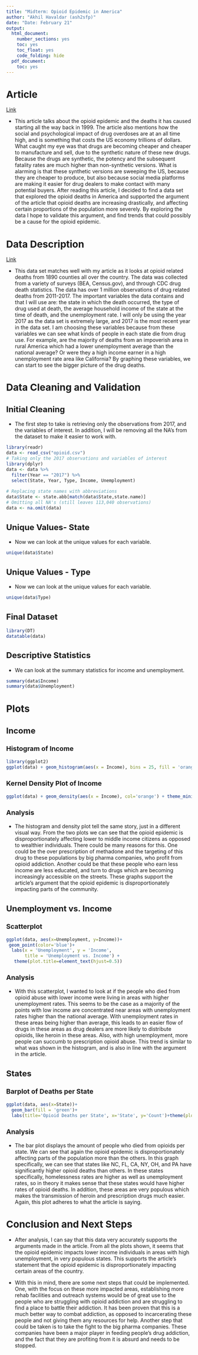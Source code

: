 ---
title: "Midterm: Opioid Epidemic in America"
author: "Akhil Havaldar (ash2sfp)"
date: "Date: February 21"
output:
  html_document:
    number_sections: yes
    toc: yes
    toc_float: yes
    code_folding: hide
  pdf_document:
    toc: yes
---
<style>
h1.title {
  font-size: 30px;
}
h1 {
  font-size: 26px;
}
h2 {
  font-size: 22px;
}
h3 { 
  font-size: 18px;
}

</style>

# Article
[Link](https://www.theguardian.com/us-news/2022/feb/08/us-opioids-crisis-congress-government-report)

- This article talks about the opioid epidemic and the deaths it has caused starting all the way back in 1999. The article also mentions how the social and psychological impact of drug overdoses are at an all time high, and is something that costs the US economy trillions of dollars. What caught my eye was that drugs are becoming cheaper and cheaper to manufacture and sell, due to the synthetic nature of these new drugs. Because the drugs are synthetic, the potency and the subsequent fatality rates are much higher than non-synthetic versions. What is alarming is that these synthetic versions are sweeping the US, because they are cheaper to produce, but also because social media platforms are making it easier for drug dealers to make contact with many potential buyers. After reading this article, I decided to find a data set that explored the opioid deaths in America and supported the argument of the article that opioid deaths are increasing drastically, and affecting certain proportions of the population more severely. By exploring the data I hope to validate this argument, and find trends that could possibly be a cause for the opioid epidemic.  

# Data Description
[Link](https://www.kaggle.com/ryanandreweckberg/opioid-crisis-by-interpersonal-relationships)

- This data set matches well with my article as it looks at opioid related deaths from 1890 counties all over the country. The data was collected from a variety of surveys (BEA, Census.gov), and through CDC drug death statistics. The data has over 1 million observations of drug related deaths from 2011-2017. The important variables the data contains and that I will use are: the state in which the death occurred, the type of drug used at death, the average household income of the state at the time of death, and the unemployment rate. I will only be using the year 2017 as the data set is extremely large, and 2017 is the most recent year in the data set. I am choosing these variables because from these variables we can see what kinds of people in each state die from drug use. For example, are the majority of deaths from an impoverish area in rural America which had a lower unemployment average than the national average? Or were they a high income earner in a high unemployment rate area like California? By graphing these variables, we can start to see the bigger picture of the drug deaths. 

# Data Cleaning and Validation{.tabset}
## Initial Cleaning
- The first step to take is retrieving only the observations from 2017, and the variables of interest. In addition, I will be removing all the NA's from the dataset to make it easier to work with. 
```{r, warning=FALSE, message=FALSE}
library(readr) 
data <- read_csv("opioid.csv")
# Taking only the 2017 observations and variables of interest
library(dplyr)
data <- data %>%
  filter(Year == "2017") %>%
  select(State, Year, Type, Income, Unemployment)
  
# Replacing state names with abbreviations
data$State <- state.abb[match(data$State,state.name)]
# Omitting all NA's (still leaves 113,040 observations)
data <- na.omit(data)
```
## Unique Values- State 
- Now we can look at the unique values for each variable.
```{r}
unique(data$State)
```
## Unique Values - Type
- Now we can look at the unique values for each variable.
```{r}
unique(data$Type)
```
## Final Dataset
```{r, warning=FALSE, message=FALSE}
library(DT)
datatable(data)
```
## Descriptive Statistics
- We can look at the summary statistics for income and unemployment.
```{r}
summary(data$Income)
summary(data$Unemployment)
```

# Plots
## Income {.tabset}
### Histogram of Income
```{r, warning= FALSE, message=FALSE}
library(ggplot2)
ggplot(data) + geom_histogram(aes(x = Income), bins = 25, fill = 'orange')+labs(x = 'Income', y = 'Frequency', title = 'Histogram of Income')+  theme(plot.title=element_text(hjust=0.5))
```

### Kernel Density Plot of Income
```{r}
ggplot(data) + geom_density(aes(x = Income), col='orange') + theme_minimal()+ labs(x = 'Income', y = 'Density', title = 'Density Estimate of Income')+theme(plot.title=element_text(hjust=0.5))
```

### Analysis
- The histogram and density plot tell the same story, just in a different visual way. From the two plots we can see that the opioid epidemic is disproportionately affecting lower to middle income citizens as opposed to wealthier individuals. There could be many reasons for this. One could be the over prescription of methadone and the targeting of this drug to these populations by big pharma companies, who profit from opioid addiction. Another could be that these people who earn less income are less educated, and turn to drugs which are becoming increasingly accessible on the streets. These graphs support the article's argument that the opioid epidemic is disproportionately impacting parts of the community.  

## Unemployment vs. Income{.tabset}
### Scatterplot
```{r}
ggplot(data, aes(x=Unemployment, y=Income))+
 geom_point(color='blue')+
  labs(x = 'Unemployment', y = 'Income', 
       title = 'Unemployment vs. Income') +
   theme(plot.title=element_text(hjust=0.5))
```

### Analysis
- With this scatterplot, I wanted to look at if the people who died from opioid abuse with lower income were living in areas with higher unemployment rates. This seems to be the case as a majority of the points with low income are concentrated near areas with unemployment rates higher than the national average. With unemployment rates in these areas being higher than average, this leads to an easier flow of drugs in these areas as drug dealers are more likely to distribute opioids, like heroin in these areas. Also, with high unemployment, more people can succumb to prescription opioid abuse. This trend is similar to what was shown in the histogram, and is also in line with the argument in the article. 


## States{.tabset}
### Barplot of Deaths per State
```{r}
ggplot(data, aes(x=State))+
  geom_bar(fill = 'green')+
  labs(title='Opioid Deaths per State', x='State', y='Count')+theme(plot.title=element_text(hjust=0.5), axis.text.x = element_text(angle=90, hjust=1, vjust=0.3))
```

### Analysis
- The bar plot displays the amount of people who died from opioids per state. We can see that again the opioid epidemic is 
disproportionately affecting parts of the population more than the others. In this graph specifically, we can see that states like NC, FL, CA, NY, OH, and PA have significantly higher opioid deaths than others. In these states specifically, homelessness rates are higher as well as unemployment rates, so in theory it makes sense that these states would have higher rates of opioid deaths. In addition, these areas are very populous which makes the transmission of heroin and prescription drugs much easier. Again, this plot adheres to what the article is saying. 

# Conclusion and Next Steps
- After analysis, I can say that this data very accurately supports the arguments made in the article. From all the plots shown, it seems that the opioid epidemic impacts lower income individuals in areas with high unemployment, in very populous states. This supports the article's statement that the opioid epidemic is disproportionately impacting certain areas of the country. 

- With this in mind, there are some next steps that could be implemented. One, with the focus on these more impacted areas, establishing more rehab facilities and outreach systems would be of great use to the people who are struggling with opioid addiction and are struggling to find a place to battle their addiction. It has been proven that this is a much better way to combat addiction, as opposed to incarcerating these people and not giving them any resources for help. Another step that could be taken is to take the fight to the big pharma companies. These companies have been a major player in feeding people's drug addiction, and the fact that they are profiting from it is absurd and needs to be stopped. 